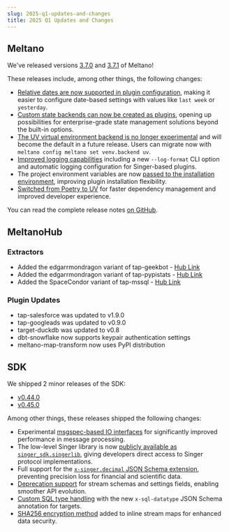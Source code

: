 ```yaml
---
slug: 2025-q1-updates-and-changes
title: 2025 Q1 Updates and Changes
---
```


## Meltano

We've released versions [3.7.0](https://github.com/meltano/meltano/releases/tag/v3.7.0) and [3.7.1](https://github.com/meltano/meltano/releases/tag/v3.7.1) of Meltano!

These releases include, among other things, the following changes:

* [Relative dates are now supported in plugin configuration](https://github.com/meltano/meltano/pull/9119), making it easier to configure date-based settings with values like `last week` or `yesterday`.
* [Custom state backends can now be created as plugins](https://github.com/meltano/meltano/pull/8367), opening up possibilities for enterprise-grade state management solutions beyond the built-in options.
* [The UV virtual environment backend is no longer experimental](https://github.com/meltano/meltano/pull/8991) and will become the default in a future release. Users can migrate now with `meltano config meltano set venv.backend uv`.
* [Improved logging capabilities](https://github.com/meltano/meltano/pull/8975) including a new `--log-format` CLI option and automatic logging configuration for Singer-based plugins.
* The project environment variables are now [passed to the installation environment](https://github.com/meltano/meltano/pull/9158), improving plugin installation flexibility.
* [Switched from Poetry to UV](https://github.com/meltano/meltano/pull/9139) for faster dependency management and improved developer experience.

You can read the complete release notes [on GitHub](https://github.com/meltano/meltano/releases/tag/v3.7.1).

## MeltanoHub

### Extractors

* Added the edgarrmondragon variant of tap-geekbot - [Hub Link](https://hub.meltano.com/extractors/tap-geekbot/)
* Added the edgarrmondragon variant of tap-pypistats - [Hub Link](https://hub.meltano.com/extractors/tap-pypistats/)
* Added the SpaceCondor variant of tap-mssql - [Hub Link](https://hub.meltano.com/extractors/tap-mssql--spacecondor/)

### Plugin Updates

* tap-salesforce was updated to v1.9.0
* tap-googleads was updated to v0.9.0
* target-duckdb was updated to v0.8
* dbt-snowflake now supports keypair authentication settings
* meltano-map-transform now uses PyPI distribution

## SDK

We shipped 2 minor releases of the SDK:

* [v0.44.0](https://github.com/meltano/sdk/releases/tag/v0.44.0)
* [v0.45.0](https://github.com/meltano/sdk/releases/tag/v0.45.0)

Among other things, these releases shipped the following changes:

* Experimental [msgspec-based IO interfaces](https://github.com/meltano/sdk/releases/tag/v0.45.0) for significantly improved performance in message processing.
* The low-level Singer library is now [publicly available as `singer_sdk.singerlib`](https://github.com/meltano/sdk/releases/tag/v0.45.0), giving developers direct access to Singer protocol implementations.
* Full support for the [`x-singer.decimal` JSON Schema extension](https://github.com/meltano/sdk/releases/tag/v0.45.0), preventing precision loss for financial and scientific data.
* [Deprecation support](https://github.com/meltano/sdk/releases/tag/v0.44.0) for stream schemas and settings fields, enabling smoother API evolution.
* [Custom SQL type handling](https://github.com/meltano/sdk/releases/tag/v0.44.0) with the new `x-sql-datatype` JSON Schema annotation for targets.
* [SHA256 encryption method](https://github.com/meltano/sdk/releases/tag/v0.44.0) added to inline stream maps for enhanced data security.
